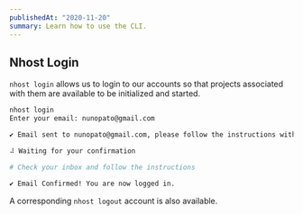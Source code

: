 ```yaml
---
publishedAt: "2020-11-20"
summary: Learn how to use the CLI.
---
```


## Nhost Login

`nhost login` allows us to login to our accounts so that projects associated with them are available to be initialized and started.

```bash
nhost login
Enter your email: nunopato@gmail.com

✔ Email sent to nunopato@gmail.com, please follow the instructions within it

⠼ Waiting for your confirmation

# Check your inbox and follow the instructions

✔ Email Confirmed! You are now logged in.
```

A corresponding `nhost logout` account is also available. 
